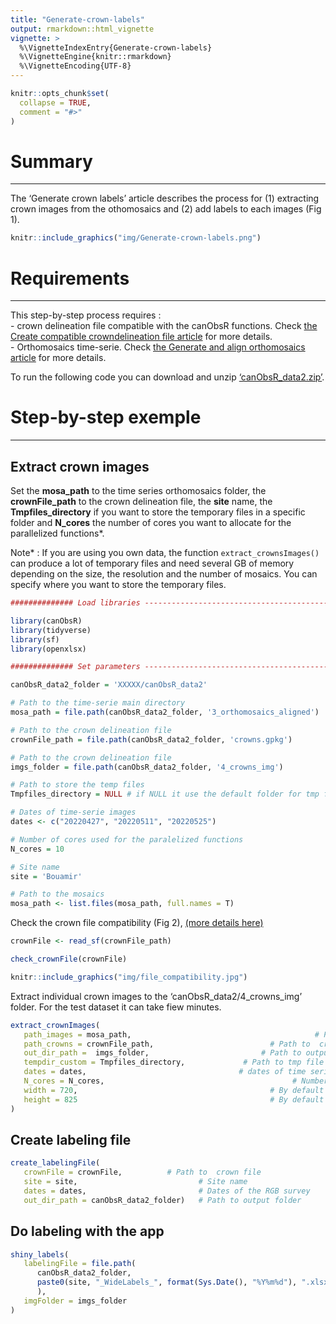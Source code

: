```yaml
---
title: "Generate-crown-labels"
output: rmarkdown::html_vignette
vignette: >
  %\VignetteIndexEntry{Generate-crown-labels}
  %\VignetteEngine{knitr::rmarkdown}
  %\VignetteEncoding{UTF-8}
---
```


```r
knitr::opts_chunk$set(
  collapse = TRUE,
  comment = "#>"
)
```


# Summary

---

The 'Generate crown labels' article describes the process for (1) extracting crown images from the othomosaics and (2) add labels to each images (Fig 1).  
      

```r
knitr::include_graphics("img/Generate-crown-labels.png")
```

# Requirements

---

This step-by-step process requires :  
- crown delineation file compatible with the canObsR functions. Check [the Create compatible crowndelineation file article](https://umr-amap.github.io/canObsR/reference/Create-compatible-crown-delineation-file.html) for more details.  
- Orthomosaics time-serie. Check [the Generate and align orthomosaics article](https://umr-amap.github.io/canObsR/reference/Generate-and-align-orthomosaics.html) for more details.   

To run the following code you can download and unzip ['canObsR_data2.zip'](https://zenodo.org/uploads/14748367?token=eyJhbGciOiJIUzUxMiJ9.eyJpZCI6ImVhNjBlZWM5LWYwZTEtNGUxNS04ZDRmLWI3MTAwZTdiMTdmNSIsImRhdGEiOnt9LCJyYW5kb20iOiIzYmViYTgxNWE2OGNlYTA1Zjc1YzdmMWUzZTdjZTVkMSJ9.pzx-dAnjJXNp34OIpqfibrHxZxSUSj8FvdLPGd6r4IaJSa5sAW-eme_EenQr0bLPUAjFGhKrZ-OqrVOQ7bLKBw). 


# Step-by-step exemple

---

## Extract crown images  

Set the **mosa_path** to the time series orthomosaics folder, the **crownFile_path** to the crown delineation file, the **site** name, the **Tmpfiles_directory** if you want to store the temporary files in a specific folder and **N_cores** the number of cores you want to allocate for the parallelized functions*.

Note* : If you are using you own data, the function `extract_crownsImages()` can produce a 
lot of temporary files and need several GB of memory depending on the size, the 
resolution and the number of mosaics. You can specify where you want to store 
the temporary files.

```r
############## Load libraries --------------------------------------------------

library(canObsR)
library(tidyverse)
library(sf)
library(openxlsx)

############## Set parameters --------------------------------------------------

canObsR_data2_folder = 'XXXXX/canObsR_data2'

# Path to the time-serie main directory
mosa_path = file.path(canObsR_data2_folder, '3_orthomosaics_aligned')

# Path to the crown delineation file
crownFile_path = file.path(canObsR_data2_folder, 'crowns.gpkg')

# Path to the crown delineation file
imgs_folder = file.path(canObsR_data2_folder, '4_crowns_img')

# Path to store the temp files
Tmpfiles_directory = NULL # if NULL it use the default folder for tmp file. You can specify any folder

# Dates of time-serie images
dates <- c("20220427", "20220511", "20220525")

# Number of cores used for the paralelized functions
N_cores = 10

# Site name
site = 'Bouamir'

# Path to the mosaics
mosa_path <- list.files(mosa_path, full.names = T)
```

Check the crown file compatibility (Fig 2), [(more details here)](https://umr-amap.github.io/canObsR/reference/Create-compatible-crown-delineation-file.html) 

```r
crownFile <- read_sf(crownFile_path)

check_crownFile(crownFile)
```

```r
knitr::include_graphics("img/file_compatibility.jpg")
```

Extract individual crown images to the 'canObsR_data2/4_crowns_img' folder. For the test dataset it can take fiew minutes.

```r

extract_crownImages(
   path_images = mosa_path,                                         # Path to mosaics
   path_crowns = crownFile_path,                          # Path to  crowns file
   out_dir_path =  imgs_folder,                         # Path to output folder
   tempdir_custom = Tmpfiles_directory,             # Path to tmp file directory
   dates = dates,                                  # dates of time series images
   N_cores = N_cores,                                          # Number of cores 
   width = 720,                                           # By default it is 720 
   height = 825                                           # By default it is 720 
)
```

## Create labeling file  

```r
create_labelingFile(
   crownFile = crownFile,          # Path to  crown file
   site = site,                           # Site name
   dates = dates,                         # Dates of the RGB survey
   out_dir_path = canObsR_data2_folder)   # Path to output folder
```
 
## Do labeling with the app  

```r

shiny_labels(
   labelingFile = file.path(
      canObsR_data2_folder, 
      paste0(site, "_WideLabels_", format(Sys.Date(), "%Y%m%d"), ".xlsx")
      ),
   imgFolder = imgs_folder
)
```
